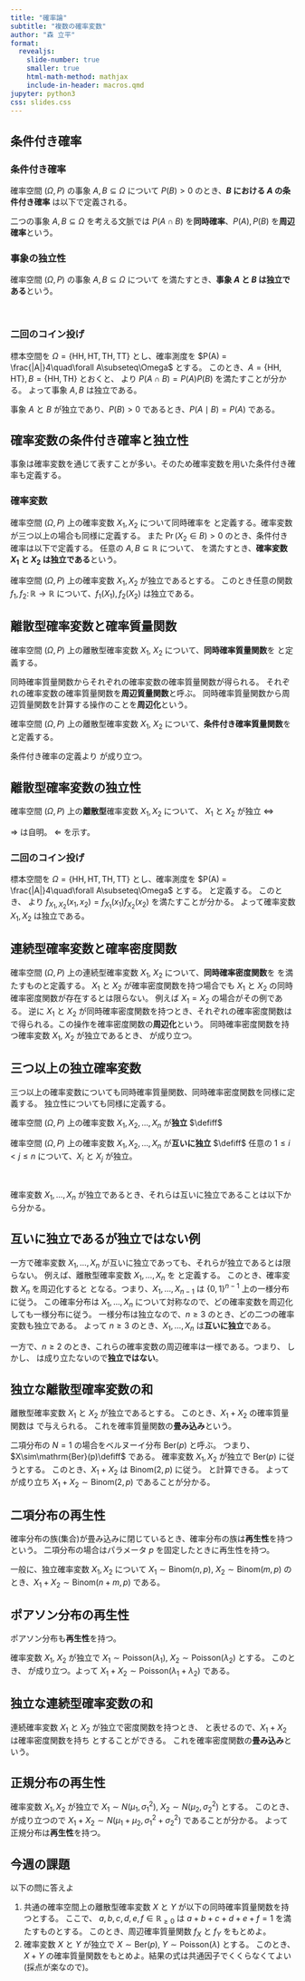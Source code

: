 ```yaml
---
title: "確率論"
subtitle: "複数の確率変数"
author: "森 立平"
format:
  revealjs:
    slide-number: true
    smaller: true
    html-math-method: mathjax
    include-in-header: macros.qmd
jupyter: python3
css: slides.css
---
```


## 条件付き確率

::: {#def-cond}
### 条件付き確率

   確率空間 $(\Omega,\,P)$ の事象 $A,B\subseteq\Omega$ について
   $P(B)> 0$ のとき、**$B$ における $A$ の条件付き確率** は以下で定義される。
   \begin{align*}
   P(A\mid B) &\coloneqq \frac{P(A\cap B)}{P(B)}.
   \end{align*}
:::

二つの事象 $A,B\subseteq\Omega$ を考える文脈では $P(A\cap B)$ を**同時確率**、$P(A),\,P(B)$ を**周辺確率**という。

::: {#def-ind}
### 事象の独立性

確率空間 $(\Omega,\,P)$ の事象 $A,B\subseteq\Omega$ について
\begin{align*}
P(A\cap B) &= P(A) P(B)
\end{align*}
を満たすとき、**事象 $A$ と $B$ は独立である**という。
:::

<br>

::: {#exm-ind}
### 二回のコイン投げ
標本空間を $\Omega = \{\mathrm{HH},\mathrm{HT},\mathrm{TH},\mathrm{TT}\}$ とし、確率測度を $P(A) = \frac{|A|}4\quad\forall A\subseteq\Omega$ とする。
このとき、$A=\{\mathrm{HH},\mathrm{HT}\},\,B=\{\mathrm{HH},\mathrm{TH}\}$ とおくと、
\begin{align*}
P(A\cap B) &= \frac14,&P(A)&=P(B)=\frac12
\end{align*}
より $P(A\cap B) = P(A)P(B)$ を満たすことが分かる。
よって事象 $A,\,B$ は独立である。
:::

事象 $A$ と $B$ が独立であり、$P(B)>0$ であるとき、$P(A\mid B)=P(A)$ である。

## 確率変数の条件付き確率と独立性
事象は確率変数を通じて表すことが多い。そのため確率変数を用いた条件付き確率も定義する。

::: {#def-cond-rv}
### 確率変数
確率空間 $(\Omega,\,P)$ 上の確率変数 $X_1, X_2$ について同時確率を
\begin{align*}
\Pr(X_1\in A,\,X_2\in B) &\coloneqq P(\{\omega\in\Omega\mid X_1(\omega)\in A\}\cap\{\omega\in\Omega\mid X_2(\omega)\in B\}\})\quad\forall A,B\subseteq\mathbb{R}
\end{align*}
と定義する。確率変数が三つ以上の場合も同様に定義する。
また $\Pr(X_2\in B)>0$ のとき、条件付き確率は以下で定義する。
\begin{align*}
\Pr(X_1\in A\mid X_2\in B) &\coloneqq P(\{\omega\in\Omega\mid X_1(\omega)\in A\}\mid\{\omega\in\Omega\mid X_2(\omega)\in B\}\})\\
&=\frac{\Pr(X_1\in A, X_2\in B)}{\Pr(X_2\in B)}\qquad\forall A,B\subseteq\mathbb{R}.
\end{align*}
任意の $A,B\subseteq\mathbb{R}$ について、
\begin{align*}
\Pr(X_1\in A,\,X_2\in B)  &= \Pr(X_1\in A)\Pr(X_2\in B)
\end{align*}
を満たすとき、**確率変数 $X_1$ と $X_2$ は独立である**という。
:::

::: {#lem-ind-func}
確率空間 $(\Omega,\,P)$ 上の確率変数 $X_1, X_2$ が独立であるとする。
このとき任意の関数 $f_1,\,f_2\colon\mathbb{R}\to\mathbb{R}$ について、$f_1(X_1),\,f_2(X_2)$ は独立である。
:::
::: {.proof}
\begin{align*}
\Pr(f_1(X_1)\in A,\,f_2(X_2)\in B) &=
\Pr(X_1\in f_1^{-1}(A),\,X_2\in f_2^{-1}(B))\\
&=\Pr(X_1\in f_1^{-1}(A))\Pr(X_2\in f_2^{-1}(B))\\
&=\Pr(f_1(X_1)\in A)\Pr(f_2(X_2)\in B).
\end{align*}
:::

## 離散型確率変数と確率質量関数

::: {#def-joint-mass}
確率空間 $(\Omega,\,P)$ 上の離散型確率変数 $X_1$, $X_2$ について、**同時確率質量関数**を
\begin{align*}
f_{X_1,\,X_2}(x_1,x_2) &\coloneqq \Pr(X_1=x_1,\,X_2=x_2)\\
\end{align*}
と定義する。
:::
同時確率質量関数からそれぞれの確率変数の確率質量関数が得られる。
\begin{align*}
f_{X_1}(x_1) &= \sum_{x_2} f_{X_1,\, X_2}(x_1, x_2),&
f_{X_2}(x_2) &= \sum_{x_1} f_{X_1,\, X_2}(x_1, x_2)
\end{align*}
それぞれの確率変数の確率質量関数を**周辺質量関数**と呼ぶ。
同時確率質量関数から周辺質量関数を計算する操作のことを**周辺化**という。

::: {#def-joint-mass}
確率空間 $(\Omega,\,P)$ 上の離散型確率変数 $X_1$, $X_2$ について、**条件付き確率質量関数**を
\begin{align*}
f_{X_1\mid X_2}(x_1\mid x_2) &\coloneqq \Pr(X_1=x_1\mid X_2=x_2)
\end{align*}
と定義する。
:::
条件付き確率の定義より
\begin{align*}
f_{X_1,\,X_2}(x_1,x_2) &= f_{X_1\mid X_2}(x_1\mid x_2) f_{X_2}(x_2)
\end{align*}
が成り立つ。

## 離散型確率変数の独立性

::: {#lem-cond}
確率空間 $(\Omega,\,P)$ 上の**離散型**確率変数 $X_1, X_2$ について、
$X_1$ と $X_2$ が独立 $\iff$
\begin{align*}
f_{X_1,\,X_2}(x_1,x_2) &= f_{X_1}(x_1) f_{X_2}(x_2)
&\forall x_1\in\mathrm{Image}(X_1),x_2\in\mathrm{Image}(X_2).
\end{align*}
:::
::: {.proof}
$\Longrightarrow$ は自明。
$\Longleftarrow$ を示す。
\begin{align*}
\Pr(X_1\in A,\,X_2\in B)  &= \sum_{x_1\in A}\sum_{x_2\in B} \Pr(X_1=x_1,\,X_2=x_2)\\
&= \sum_{x_1\in A}\sum_{x_2\in B} \Pr(X_1=x_1)\Pr(X_2=x_2)\\
&= \Pr(X_1\in A)\Pr(X_2\in B)
\end{align*}
:::

::: {#exm-ind-rv}
### 二回のコイン投げ
標本空間を $\Omega = \{\mathrm{HH},\mathrm{HT},\mathrm{TH},\mathrm{TT}\}$ とし、確率測度を $P(A) = \frac{|A|}4\quad\forall A\subseteq\Omega$ とする。
\begin{align*}
X_1(\mathrm{HH})&=X_1(\mathrm{HT}) = 1,&
X_1(\mathrm{TH})&=X_1(\mathrm{TT}) = 0\\
X_2(\mathrm{HH})&=X_2(\mathrm{TH}) = 1,&
X_2(\mathrm{HT})&=X_2(\mathrm{TT}) = 0
\end{align*}
と定義する。
このとき、
\begin{align*}
f_{X_1,\,X_2}(x_1,\,x_2) &= \frac14,&
f_{X_1}(x_1)=f_{X_2}(x_2)&=\frac12\qquad\forall x_1,x_2\in\{0,1\}
\end{align*}
より $f_{X_1,\,X_2}(x_1,\,x_2) = f_{X_1}(x_1)f_{X_2}(x_2)$ を満たすことが分かる。
よって確率変数 $X_1,\,X_2$ は独立である。
:::

## 連続型確率変数と確率密度関数
確率空間 $(\Omega,\,P)$ 上の連続型確率変数 $X_1$, $X_2$ について、**同時確率密度関数**を
\begin{align*}
%\Pr(\begin{bmatrix}X_1,\,X_2\end{bmatrix}\in A) &= \int_A f_{X_1,\,X_2}(x_1,x_2)\mathrm{d}x_1\mathrm{d}x_2
\Pr(X_1\in A,\,X_2\in B) &= \int_A\left(\int_B f_{X_1,\,X_2}(x_1,x_2)\mathrm{d}x_2\right)\mathrm{d}x_1
\end{align*}
を満たすものと定義する。
$X_1$ と $X_2$ が確率密度関数を持つ場合でも $X_1$ と $X_2$ の同時確率密度関数が存在するとは限らない。
例えば $X_1=X_2$ の場合がその例である。
逆に $X_1$ と $X_2$ が同時確率密度関数を持つとき、それぞれの確率密度関数は
\begin{align*}
f_{X_1}(x_1) &= \int_{-\infty}^\infty f_{X_1,\,X_2}(x_1,x_2)\mathrm{d}x_2\\
f_{X_2}(x_2) &= \int_{-\infty}^\infty f_{X_1,\,X_2}(x_1,x_2)\mathrm{d}x_1
\end{align*}
で得られる。この操作を確率密度関数の**周辺化**という。
同時確率密度関数を持つ確率変数 $X_1$, $X_2$ が独立であるとき、
\begin{align*}
f_{X_1,\,X_2}(x_1,x_2) &= f_{X_1}(x_1) f_{X_2}(x_2)
\end{align*}
が成り立つ。

## 三つ以上の独立確率変数
三つ以上の確率変数についても同時確率質量関数、同時確率密度関数を同様に定義する。
独立性についても同様に定義する。

::: {#def-ind-rvs}
確率空間 $(\Omega,\,P)$ 上の確率変数 $X_1, X_2,\dotsc, X_n$ が**独立** $\defiff$
\begin{align*}
\Pr(X_1\in A_1,\dotsc, X_n\in A_n) &= \prod_{k=1}^n \Pr(X_k\in A_k)\qquad\forall A_1,\dotsc,A_n\subseteq\mathbb{R}.
\end{align*}
:::

::: {#def-ind-rvs}
確率空間 $(\Omega,\,P)$ 上の確率変数 $X_1, X_2,\dotsc, X_n$ が**互いに独立** $\defiff$
任意の $1\le i< j\le n$ について、$X_i$ と $X_j$ が独立。
:::

<br>

確率変数 $X_1,\dotsc,X_n$ が独立であるとき、それらは互いに独立であることは以下から分かる。
\begin{align*}
\Pr(X_1\in A,\, X_2\in B) &= \Pr(X_1\in A,\, X_2\in B,\, X_3\in\mathbb{R},\dotsc, X_n\in\mathbb{R})\\
&= \Pr(X_1\in A)\Pr(X_2\in B) \prod_{k=3}^n \Pr(X_k\in\mathbb{R})\\
&= \Pr(X_1\in A)\Pr(X_2\in B).
\end{align*}


## 互いに独立であるが独立ではない例

一方で確率変数 $X_1,\dotsc,X_n$ が互いに独立であっても、それらが独立であるとは限らない。
例えば、離散型確率変数 $X_1,\dotsc,X_n$ を
\begin{align*}
f_{X_1,\dotsc,X_n}(x_1,\dotsc,x_n)&=\begin{cases}
\frac1{2^{n-1}}&\text{if } \sum_{k=1}^n x_k \text{ is even}\\
0&\text{otherwise}
\end{cases}&
\forall x_1,\dotsc,x_n\in\{0,1\}
\end{align*}
と定義する。
このとき、確率変数 $X_n$ を周辺化すると
\begin{align*}
f_{X_1,\dotsc,X_{n-1}}(x_1,\dotsc,x_{n-1})&=
f_{X_1,\dotsc,X_n}(x_1,\dotsc,x_{n-1},0)+ f_{X_1,\dotsc,X_n}(x_1,\dotsc,x_{n-1},1)
=\frac1{2^{n-1}}
\end{align*}
となる。つまり、$X_1,\dotsc,X_{n-1}$ は $\{0,1\}^{n-1}$ 上の一様分布に従う。
この確率分布は $X_1,\dotsc,X_n$ について対称なので、どの確率変数を周辺化しても一様分布に従う。
一様分布は独立なので、$n\ge 3$ のとき、どの二つの確率変数も独立である。
よって $n\ge 3$ のとき、$X_1,\dotsc,X_n$ は**互いに独立**である。

一方で、$n\ge 2$ のとき、これらの確率変数の周辺確率は一様である。つまり、
\begin{align*}
f_{X_k}(0) &= f_{X_k}(1) = \frac12\qquad\forall k=1,2,\dotsc,n.
\end{align*}
しかし、
\begin{align*}
f_{X_1,\dotsc,X_n}(x_1,\dotsc,x_n)&=\prod_{k=1}^n f_{X_k}(x_k)\qquad\forall x_1,\dotsc,x_n\in\{0,1\}
\end{align*}
は成り立たないので**独立ではない**。


## 独立な離散型確率変数の和

離散型確率変数 $X_1$ と $X_2$ が独立であるとする。
このとき、$X_1+X_2$ の確率質量関数は
\begin{align*}
f_{X_1+X_2}(x) &= \sum_z f_{X_1}(z)f_{X_2}(x-z)
\end{align*}
で与えられる。
これを確率質量関数の**畳み込み**という。

::: {#exm-ber}
二項分布の $N=1$ の場合をベルヌーイ分布 $\mathrm{Ber}(p)$ と呼ぶ。
つまり、$X\sim\mathrm{Ber}(p)\defiff$
\begin{align*}
\Pr(X=0) &= 1-p,& \Pr(X=1) &= p
\end{align*}
である。
確率変数 $X_1,X_2$ が独立で $\mathrm{Ber}(p)$ に従うとする。
このとき、$X_1+X_2$ は $\mathrm{Binom}(2, p)$ に従う。
\begin{align*}
\Pr(X_1+X_2 = 0) &= \Pr(X_1=0,\,X_2=0)
= \Pr(X_1=0)\Pr(X_2=0) = (1-p)^2\\
\Pr(X_1+X_2 = 1) &= \Pr(X_1=0,\,X_2=1) + \Pr(X_1=1,\,X_2=0)\\
&=  \Pr(X_1=0)\Pr(X_2=1) + \Pr(X_1=1)\Pr(X_2=0)\\
&= 2p(1-p)\\
\Pr(X_1+X_2 = 2) &= \Pr(X_1=1,\,X_2=1)
= \Pr(X_1=1)\Pr(X_2=1) = p^2
\end{align*}
と計算できる。
よって
\begin{align*}
\Pr(X_1+X_2 = k) &= \binom{2}{k} p^k(1-p)^{2-k}
\end{align*}
が成り立ち $X_1+X_2\sim\mathrm{Binom}(2, p)$ であることが分かる。
:::

## 二項分布の再生性

確率分布の族(集合)が畳み込みに閉じているとき、確率分布の族は**再生性**を持つという。
二項分布の場合はパラメータ $p$ を固定したときに再生性を持つ。

::: {#exm-binom}
一般に、独立確率変数 $X_1,\,X_2$ について $X_1\sim\mathrm{Binom}(n, p)$, $X_2\sim\mathrm{Binom}(m, p)$ のとき、$X_1+X_2\sim\mathrm{Binom}(n+m,p)$ である。
\begin{align*}
\Pr(X_1+X_2 = k) &= \sum_{\ell\ge 0} \Pr(X_1 = \ell) \Pr(X_2 = k-\ell)\\
&= \sum_{\ell\ge 0} \binom{n}{\ell} p^\ell(1-p)^{n-\ell} \binom{m}{k-\ell} p^{k-\ell}(1-p)^{m-k+\ell}\\
&= \left(\sum_{\ell= 0}^k \binom{n}{\ell} \binom{m}{k-\ell}\right) p^k(1-p)^{n+m-k}\\
&= \binom{n+m}{k} p^k(1-p)^{n+m-k}.
\end{align*}

:::

## ポアソン分布の再生性

ポアソン分布も**再生性**を持つ。

::: {#exm-poisson}
確率変数 $X_1$, $X_2$ が独立で $X_1\sim\mathrm{Poisson}(\lambda_1)$, $X_2\sim\mathrm{Poisson}(\lambda_2)$ とする。
このとき、
\begin{align*}
f_{X_1+X_2}(x) &= \sum_{z= 0}^x f_{X_1}(z) f_{X_2}(x-z)\\
&= \sum_{z= 0}^x \frac{\lambda_1^z}{z!}\mathrm{e}^{-\lambda_1}\frac{\lambda_2^{x-z}}{(x-z)!}\mathrm{e}^{-\lambda_2}\\
&= \frac1{x!}\mathrm{e}^{-(\lambda_1+\lambda_2)}\sum_{z=0}^x\binom{x}{z} \lambda_1^z\lambda_2^{x-z}\\
&= \frac1{x!}\mathrm{e}^{-(\lambda_1+\lambda_2)}(\lambda_1+\lambda_2)^x
\end{align*}
が成り立つ。よって $X_1+X_2\sim\mathrm{Poisson}(\lambda_1+\lambda_2)$ である。
:::


## 独立な連続型確率変数の和

連続確率変数 $X_1$ と $X_2$ が独立で密度関数を持つとき、
\begin{align*}
\Pr(X_1+X_2\in A) &= \int\int_{y+z\in A} f_{X_1}(y)f_{X_2}(z)\mathrm{d}y\mathrm{d}z\\
&= \int\int_{x\in A} f_{X_1}(y)f_{X_2}(x-y)\mathrm{d}y\mathrm{d}x \qquad(x=y+z)\\
&= \int_{A} \left(\int_{-\infty}^\infty f_{X_1}(y)f_{X_2}(x-y)\mathrm{d}y\right)\mathrm{d}x \qquad(x=y+z)\\
\end{align*}
と表せるので、$X_1+X_2$ は確率密度関数を持ち
\begin{align*}
f_{X_1+X_2}(x) &= \int_{-\infty}^\infty f_{X_1}(z)f_{X_2}(x-z)\mathrm{d} z
\end{align*}
とすることができる。
これを確率密度関数の**畳み込み**という。

## 正規分布の再生性

確率変数 $X_1,\,X_2$ が独立で $X_1\sim N(\mu_1,\,\sigma_1^2)$, $X_2\sim N(\mu_2,\,\sigma_2^2)$ とする。
このとき、
\begin{align*}
f_{X_1+X_2}(x) &= \int_{-\infty}^\infty f_{X_1}(z)f_{X_2}(x-z)\mathrm{d} z\\
 &= \int_{-\infty}^\infty \frac1{\sqrt{2\pi\sigma_1^2}} \mathrm{e}^{-\frac{(z-\mu_1)^2}{2\sigma_1^2}}\frac1{\sqrt{2\pi\sigma_2^2}} \mathrm{e}^{-\frac{(x-z-\mu_2)^2}{2\sigma_2^2}}\mathrm{d} z\\
 &= \frac1{2\pi\sqrt{\sigma_1^2\sigma_2^2}}\int_{-\infty}^\infty  \mathrm{e}^{-\frac{\sigma_2^2(z-\mu_1)^2+\sigma_1^2(x-z-\mu_2)^2}{2\sigma_1^2\sigma_2^2}}\mathrm{d} z\\
 &= \frac1{2\pi\sqrt{\sigma_1^2\sigma_2^2}}\int_{-\infty}^\infty  \mathrm{e}^{-\frac{(\sigma_1^2+\sigma_2^2)\left(z-\frac{\sigma_2^2\mu_1+\sigma_1^2(x-\mu_2)}{\sigma_1^2+\sigma_2^2}\right)^2 + \sigma_2^2\mu_1^2 + \sigma_1^2(x-\mu_2)^2 - \frac{(\sigma_2^2\mu_1+\sigma_1^2(x-\mu_2))^2}{\sigma_1^2+\sigma_2^2}}{2\sigma_1^2\sigma_2^2}}\mathrm{d} z\\
 &= \frac1{\sqrt{2\pi(\sigma_1^2+\sigma_2^2)}}\mathrm{e}^{-\frac{\sigma_2^2\mu_1^2 + \sigma_1^2(x-\mu_2)^2 - \frac{(\sigma_2^2\mu_1+\sigma_1^2(x-\mu_2))^2}{\sigma_1^2+\sigma_2^2}}{2\sigma_1^2\sigma_2^2}}\\
 &= \frac1{\sqrt{2\pi(\sigma_1^2+\sigma_2^2)}}\mathrm{e}^{-\frac{(x-(\mu_1+\mu_2))^2}{2(\sigma_1^2+\sigma_2^2)}}\\
\end{align*}
が成り立つので $X_1+X_2\sim N(\mu_1+\mu_2,\,\sigma_1^2+\sigma_2^2)$ であることが分かる。
よって正規分布は**再生性**を持つ。



## 今週の課題


以下の問に答えよ

::: {.wide-list}

1.
共通の確率空間上の離散型確率変数 $X$ と $Y$ が以下の同時確率質量関数を持つとする。
\begin{align*}
f_{X,\,Y}(0,\,0) &= a,&
f_{X,\,Y}(0,\,1) &= b,&
f_{X,\,Y}(0,\,2) &= c,\\
f_{X,\,Y}(1,\,0) &= d,&
f_{X,\,Y}(1,\,1) &= e,&
f_{X,\,Y}(1,\,2) &= f
\end{align*}
ここで、 $a,b,c,d,e,f\in\mathbb{R}_{\ge 0}$ は $a+b+c+d+e+f=1$ を満たすものとする。
このとき、周辺確率質量関数 $f_X$ と $f_Y$ をもとめよ。
1. 確率変数 $X$ と $Y$ が独立で $X\sim\mathrm{Ber}(p)$, $Y\sim\mathrm{Poisson}(\lambda)$ とする。
このとき、 $X+Y$ の確率質量関数をもとめよ。結果の式は共通因子でくくらなくてよい(採点が楽なので)。

:::
